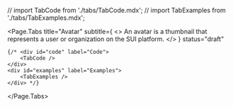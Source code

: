 // import TabCode from './tabs/TabCode.mdx';
// import TabExamples from './tabs/TabExamples.mdx';

<Page.Tabs
	title="Avatar"
	subtitle={
		<>
			An avatar is a thumbnail that represents a user or organization on
			the SUI platform.
		</>
	}
	status="draft"
>
	{/* <div id="code" label="Code">
		<TabCode />
	</div>
	<div id="examples" label="Examples">
		<TabExamples />
	</div> */}
</Page.Tabs>
